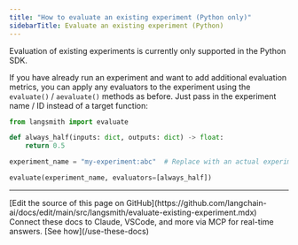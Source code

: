 ```yaml
---
title: "How to evaluate an existing experiment (Python only)"
sidebarTitle: Evaluate an existing experiment (Python)
---
```


Evaluation of existing experiments is currently only supported in the Python SDK.

If you have already run an experiment and want to add additional evaluation metrics, you can apply any evaluators to the experiment using the `evaluate()` / `aevaluate()` methods as before. Just pass in the experiment name / ID instead of a target function:

```python
from langsmith import evaluate

def always_half(inputs: dict, outputs: dict) -> float:
    return 0.5

experiment_name = "my-experiment:abc"  # Replace with an actual experiment name or ID

evaluate(experiment_name, evaluators=[always_half])
```

---

<Callout icon="pen-to-square" iconType="regular">
    [Edit the source of this page on GitHub](https://github.com/langchain-ai/docs/edit/main/src/langsmith/evaluate-existing-experiment.mdx)
</Callout>
<Tip icon="terminal" iconType="regular">
    Connect these docs to Claude, VSCode, and more via MCP for    real-time answers. [See how](/use-these-docs)
</Tip>
